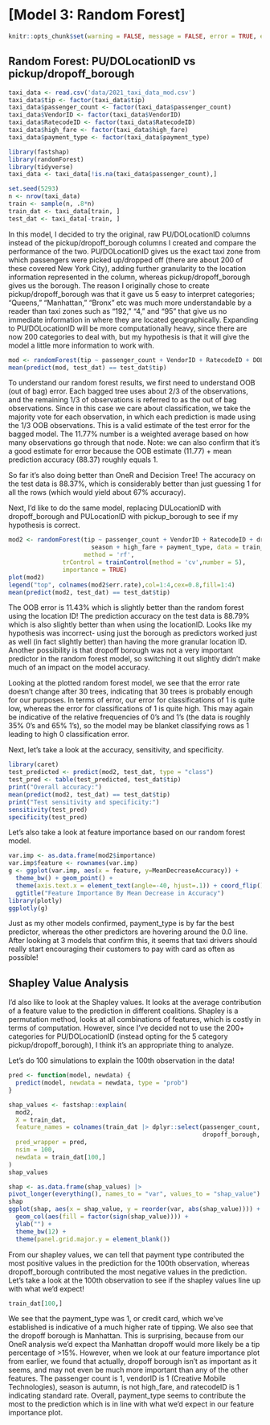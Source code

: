 # [Model 3: Random Forest]

```r
knitr::opts_chunk$set(warning = FALSE, message = FALSE, error = TRUE, echo = FALSE)
```

## Random Forest: PU/DOLocationID vs pickup/dropoff_borough
```r
taxi_data <- read.csv('data/2021_taxi_data_mod.csv')
taxi_data$tip <- factor(taxi_data$tip)
taxi_data$passenger_count <- factor(taxi_data$passenger_count)
taxi_data$VendorID <- factor(taxi_data$VendorID)
taxi_data$RatecodeID <- factor(taxi_data$RatecodeID)
taxi_data$high_fare <- factor(taxi_data$high_fare)
taxi_data$payment_type <- factor(taxi_data$payment_type)
```

```r
library(fastshap)
library(randomForest)
library(tidyverse)
taxi_data <- taxi_data[!is.na(taxi_data$passenger_count),]
```


```r
set.seed(5293)
n <- nrow(taxi_data)
train <- sample(n, .8*n)
train_dat <- taxi_data[train, ]
test_dat <- taxi_data[-train, ]
```

In this model, I decided to try the original, raw PU/DOLocationID columns instead of the pickup/dropoff_borough columns I created and compare the performance of the two. PU/DOLocationID gives us the exact taxi zone from which passengers were picked up/dropped off (there are about 200 of these covered New York City), adding further granularity to the location information represented in the column, whereas pickup/dropoff_borough gives us the borough. The reason I originally chose to create pickup/dropoff_borough was that it gave us 5 easy to interpret categories; "Queens," "Manhattan," "Bronx" etc was much more understandable by a reader than taxi zones such as "192," "4," and "95" that give us no immediate information in where they are located geographically. Expanding to PU/DOLocationID will be more computationally heavy, since there are now 200 categories to deal with, but my hypothesis is that it will give the model a little more information to work with. 


```r
mod <- randomForest(tip ~ passenger_count + VendorID + RatecodeID + DOLocationID + PULocationID + season + high_fare + payment_type, data = train_dat)
mean(predict(mod, test_dat) == test_dat$tip)
```

To understand our random forest results, we first need to understand OOB (out of bag) error. Each bagged tree uses about 2/3 of the observations, and the remaining 1/3 of observations is referred to as the out of bag observations. Since in this case we care about classification, we take the majority vote for each observation, in which each prediction is made using the 1/3 OOB observations. This is a valid estimate of the test error for the bagged model. The 11.77% number is a weighted average based on how many observations go through that node. Note: we can also confirm that it's a good estimate for error because the OOB estimate (11.77) + mean prediction accuracy (88.37) roughly equals 1. 

So far it's also doing better than OneR and Decision Tree! The accuracy on the test data is 88.37%, which is considerably better than just guessing 1 for all the rows (which would yield about 67% accuracy).

Next, I'd like to do the same model, replacing DULocationID with dropoff_borough and PULocationID with pickup_borough to see if my hypothesis is correct.

```r
mod2 <- randomForest(tip ~ passenger_count + VendorID + RatecodeID + dropoff_borough + pickup_borough + 
                       season + high_fare + payment_type, data = train_dat,
                     method = 'rf',
               trControl = trainControl(method = 'cv',number = 5), 
               importance = TRUE)
plot(mod2)
legend("top", colnames(mod2$err.rate),col=1:4,cex=0.8,fill=1:4)
mean(predict(mod2, test_dat) == test_dat$tip)
```

The OOB error is 11.43% which is slightly better than the random forest using the location ID! The prediction accuracy on the test data is 88.79% which is also slightly better than when using the locationID. Looks like my hypothesis was incorrect- using just the borough as predictors worked just as well (in fact slightly better) than having the more granular location ID. Another possibility is that dropoff borough was not a very important predictor in the random forest model, so switching it out slightly didn't make much of an impact on the model accuracy.

Looking at the plotted random forest model, we see that the error rate doesn't change after 30 trees, indicating that 30 trees is probably enough for our purposes. In terms of error, our error for classifications of 1 is quite low, whereas the error for classifications of 1 is quite high. This may again be indicative of the relative frequencies of 0's and 1's (the data is roughly 35% 0's and 65% 1's), so the model may be blanket classifying rows as 1 leading to high 0 classification error. 

Next, let's take a look at the accuracy, sensitivity, and specificity.

```r
library(caret)
test_predicted <- predict(mod2, test_dat, type = "class")
test_pred <- table(test_predicted, test_dat$tip)
print("Overall accuracy:")
mean(predict(mod2, test_dat) == test_dat$tip)
print("Test sensitivity and specificity:")
sensitivity(test_pred)
specificity(test_pred)
```

Let's also take a look at feature importance based on our random forest model.

```r
var.imp <- as.data.frame(mod2$importance)
var.imp$feature <- rownames(var.imp) 
g <- ggplot(var.imp, aes(x = feature, y=MeanDecreaseAccuracy)) + 
  theme_bw() + geom_point() + 
  theme(axis.text.x = element_text(angle=-40, hjust=.1)) + coord_flip() +
  ggtitle("Feature Importance By Mean Decrease in Accuracy")
library(plotly)
ggplotly(g)
```

Just as my other models confirmed, payment_type is by far the best predictor, whereas the other predictors are hovering around the 0.0 line. After looking at 3 models that confirm this, it seems that taxi drivers should really start encouraging their customers to pay with card as often as possible!


## Shapley Value Analysis

I'd also like to look at the Shapley values. It looks at the average contribution of a feature value to the prediction in different coalitions. Shapley is a permutation method, looks at all combinations of features, which is costly in terms of computation. However, since I've decided not to use the 200+ categories for PU/DOLocationID (instead opting for the 5 category pickup/dropoff_borough), I think it's an appropriate thing to analyze. 

Let's do 100 simulations to explain the 100th observation in the data!

```r
pred <- function(model, newdata) {
  predict(model, newdata = newdata, type = "prob")
}

shap_values <- fastshap::explain(
  mod2,
  X = train_dat,
  feature_names = colnames(train_dat |> dplyr::select(passenger_count, VendorID, RatecodeID, 
                                                      dropoff_borough, season, high_fare, payment_type)),
  pred_wrapper = pred,
  nsim = 100,
  newdata = train_dat[100,]
)
shap_values

```

```r
shap <- as.data.frame(shap_values) |>
pivot_longer(everything(), names_to = "var", values_to = "shap_value")
shap
ggplot(shap, aes(x = shap_value, y = reorder(var, abs(shap_value)))) +
  geom_col(aes(fill = factor(sign(shap_value)))) +
  ylab("") +
  theme_bw(12) +
  theme(panel.grid.major.y = element_blank())

```

From our shapley values, we can tell that payment type contributed the most positive values in the prediction for the 100th observation, whereas dropoff_borough contributed the most negative values in the prediction. Let's take a look at the 100th observation to see if the shapley values line up with what we'd expect!

```r
train_dat[100,]
```

We see that the payment_type was 1, or credit card, which we've established is indicative of a much higher rate of tipping. We also see that the dropoff borough is Manhattan. This is surprising, because from our OneR analysis we'd expect tha Manhattan dropoff would more likely be a tip percentage of >15%. However, when we look at our feature importance plot from earlier, we found that actually, dropoff borough isn't as important as it seems, and may not even be much more important than any of the other features. The passenger count is 1, vendorID is 1 (Creative Mobile Technologies), season is autumn, is not high_fare, and ratecodeID is 1 indicating standard rate. Overall, payment_type seems to contribute the most to the prediction which is in line with what we'd expect in our feature importance plot. 


